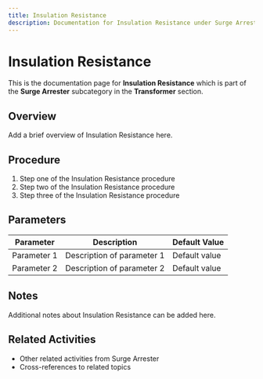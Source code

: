 ```yaml
---
title: Insulation Resistance
description: Documentation for Insulation Resistance under Surge Arrester in Transformer category
---
```


# Insulation Resistance

This is the documentation page for **Insulation Resistance** which is part of the **Surge Arrester** subcategory in the **Transformer** section.

## Overview

Add a brief overview of Insulation Resistance here.

## Procedure

1. Step one of the Insulation Resistance procedure
2. Step two of the Insulation Resistance procedure
3. Step three of the Insulation Resistance procedure

## Parameters

| Parameter | Description | Default Value |
|-----------|-------------|---------------|
| Parameter 1 | Description of parameter 1 | Default value |
| Parameter 2 | Description of parameter 2 | Default value |

## Notes

Additional notes about Insulation Resistance can be added here.

## Related Activities

- Other related activities from Surge Arrester
- Cross-references to related topics
